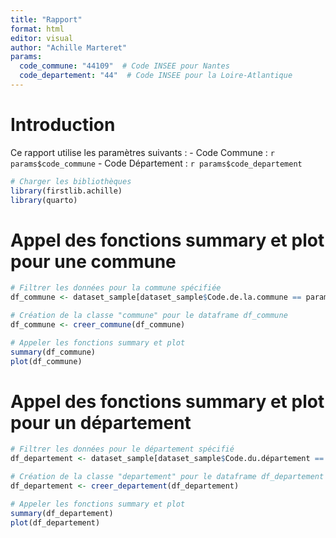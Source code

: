 ```yaml
---
title: "Rapport"
format: html
editor: visual
author: "Achille Marteret"
params:
  code_commune: "44109"  # Code INSEE pour Nantes
  code_departement: "44"  # Code INSEE pour la Loire-Atlantique
---
```


# Introduction

Ce rapport utilise les paramètres suivants :
- Code Commune : `r params$code_commune`
- Code Département : `r params$code_departement`

```r
# Charger les bibliothèques
library(firstlib.achille)
library(quarto)
```

# Appel des fonctions summary et plot pour une commune
```r
# Filtrer les données pour la commune spécifiée
df_commune <- dataset_sample[dataset_sample$Code.de.la.commune == params$code_commune, ]

# Création de la classe "commune" pour le dataframe df_commune
df_commune <- creer_commune(df_commune)

# Appeler les fonctions summary et plot
summary(df_commune)
plot(df_commune)

```

# Appel des fonctions summary et plot pour un département
```r
# Filtrer les données pour le département spécifié
df_departement <- dataset_sample[dataset_sample$Code.du.département == params$code_departement, ]

# Création de la classe "departement" pour le dataframe df_departement
df_departement <- creer_departement(df_departement)

# Appeler les fonctions summary et plot
summary(df_departement)
plot(df_departement)
```

